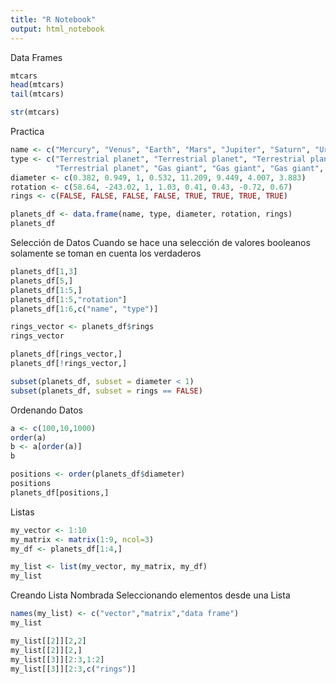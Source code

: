 ---
title: "R Notebook"
output: html_notebook
---

Data Frames
```{r}
mtcars
head(mtcars)
tail(mtcars)

str(mtcars)
```

Practica
```{r}
name <- c("Mercury", "Venus", "Earth", "Mars", "Jupiter", "Saturn", "Uranus", "Neptune")
type <- c("Terrestrial planet", "Terrestrial planet", "Terrestrial planet", 
          "Terrestrial planet", "Gas giant", "Gas giant", "Gas giant", "Gas giant")
diameter <- c(0.382, 0.949, 1, 0.532, 11.209, 9.449, 4.007, 3.883)
rotation <- c(58.64, -243.02, 1, 1.03, 0.41, 0.43, -0.72, 0.67)
rings <- c(FALSE, FALSE, FALSE, FALSE, TRUE, TRUE, TRUE, TRUE)

planets_df <- data.frame(name, type, diameter, rotation, rings)
planets_df

```
Selección de Datos
Cuando se hace una selección de valores booleanos solamente se toman en cuenta los verdaderos
```{r}
planets_df[1,3]
planets_df[5,]
planets_df[1:5,]
planets_df[1:5,"rotation"]
planets_df[1:6,c("name", "type")]

rings_vector <- planets_df$rings
rings_vector

planets_df[rings_vector,]
planets_df[!rings_vector,]

subset(planets_df, subset = diameter < 1)
subset(planets_df, subset = rings == FALSE)
```
Ordenando Datos
```{r}
a <- c(100,10,1000)
order(a)
b <- a[order(a)]
b

positions <- order(planets_df$diameter)
positions
planets_df[positions,]
```
Listas
```{r}
my_vector <- 1:10
my_matrix <- matrix(1:9, ncol=3)
my_df <- planets_df[1:4,]

my_list <- list(my_vector, my_matrix, my_df)
my_list
```
Creando Lista Nombrada
Seleccionando elementos desde una Lista
```{r}
names(my_list) <- c("vector","matrix","data frame")
my_list

my_list[[2]][2,2]
my_list[[2]][2,]
my_list[[3]][2:3,1:2]
my_list[[3]][2:3,c("rings")]
```

